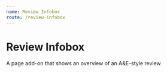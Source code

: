 ```yaml
---
name: Review Infobox
route: /review-infobox
---
```



# Review Infobox

A page add-on that shows an overview of an A&E-style review

<PropsTable of={ReviewInfobox} />

<Playground>
  <ReviewInfobox
    title={'"Dancing in the Dark"'}
    subtext1={'Bruce Springsteen'}
    subtext2={'Columbia Records'}
    subtext3={'Released May 3, 1984'}
    rating={3.5}
  />
</Playground>
